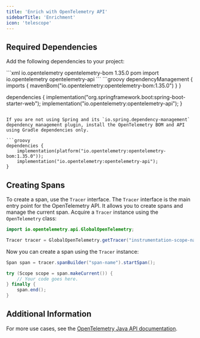 ```yaml
---
title: 'Enrich with OpenTelemetry API'
sidebarTitle: 'Enrichment'
icon: 'telescope'
---
```



<EnrichmentIntro language='Java' />

## Required Dependencies

Add the following dependencies to your project:

<Tabs>
<Tab title="Maven">
```xml
<project>
    <dependencyManagement>
        <dependencies>
            <dependency>
                <groupId>io.opentelemetry</groupId>
                <artifactId>opentelemetry-bom</artifactId>
                <version>1.35.0</version>
                <type>pom</type>
                <scope>import</scope>
            </dependency>
        </dependencies>
    </dependencyManagement>
    <dependencies>
        <dependency>
            <groupId>io.opentelemetry</groupId>
            <artifactId>opentelemetry-api</artifactId>
        </dependency>
    </dependencies>
</project>
```
</Tab>
<Tab title="Gradle">
```groovy
dependencyManagement {
    imports {
        mavenBom("io.opentelemetry:opentelemetry-bom:1.35.0")
    }
}

dependencies {
implementation("org.springframework.boot:spring-boot-starter-web");
implementation("io.opentelemetry:opentelemetry-api");
}

````

If you are not using Spring and its `io.spring.dependency-management` dependency management plugin, install the OpenTelemetry BOM and API using Gradle dependencies only.

```groovy
dependencies {
    implementation(platform("io.opentelemetry:opentelemetry-bom:1.35.0"));
    implementation("io.opentelemetry:opentelemetry-api");
}
````

</Tab>
</Tabs>

## Creating Spans

To create a span, use the `Tracer` interface. The `Tracer` interface is the main entry point for the OpenTelemetry API. It allows you to create spans and manage the current span.
Acquire a `Tracer` instance using the `OpenTelemetry` class:

```java
import io.opentelemetry.api.GlobalOpenTelemetry;

Tracer tracer = GlobalOpenTelemetry.getTracer("instrumentation-scope-name", "instrumentation-scope-version");
```

Now you can create a span using the `Tracer` instance:

```java
Span span = tracer.spanBuilder("span-name").startSpan();

try (Scope scope = span.makeCurrent()) {
    // Your code goes here.
} finally {
    span.end();
}
```

## Additional Information

For more use cases, see the [OpenTelemetry Java API documentation](https://opentelemetry.io/docs/languages/java/instrumentation/#create-spans).
